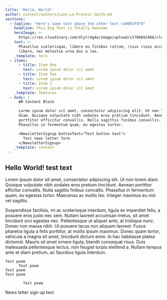 ```yaml
---
title: 'Hello, World!'
author: content/authors/Lane-Le-Prevost-Smith.md
sections:
  - tagline: "Here's some text above the other text \U0001F979"
    headline: This Big Text is Totally Awesome
    heroImage: >-
      https://res.cloudinary.com/dlytr4g4e/image/upload/v1706692466/cld-sample-3.jpg
    text: >-
      Phasellus scelerisque, libero eu finibus rutrum, risus risus accumsan
      libero, nec molestie urna dui a leo.
    _template: hero
  - items:
      - title: Item One
        text: Lorem ipsum dolor sit amet
      - title: Item Two
        text: Lorem ipsum dolor sit amet
      - title: Item 3
        text: Lorem ipsum dolor sit amet
    _template: features
  - body: |
      ## Content Block

      Lorem ipsum dolor sit amet, consectetur adipiscing elit. Ut non lorem
      diam. Quisque vulputate nibh sodales eros pretium tincidunt. Aenean
      porttitor efficitur convallis. Nulla sagittis finibus convallis.
      Phasellus in fermentum quam, eu egestas tortor.

      <NewsletterSignup buttonText="Test button text">
        Test news letter form
      </NewsletterSignup>
    _template: content
---
```


## Hello World! test text

Lorem ipsum dolor sit amet, consectetur adipiscing elit. Ut non lorem diam. Quisque vulputate nibh sodales eros pretium tincidunt. Aenean porttitor efficitur convallis. Nulla sagittis finibus convallis. Phasellus in fermentum quam, eu egestas tortor. Maecenas ac mollis leo. Integer maximus eu nisl vel sagittis.

Suspendisse facilisis, mi ac scelerisque interdum, ligula ex imperdiet felis, a posuere eros justo nec sem. Nullam laoreet accumsan metus, sit amet tincidunt orci egestas nec. Pellentesque ut aliquet ante, at tristique nunc. Donec non massa nibh. Ut posuere lacus non aliquam laoreet. Fusce pharetra ligula a felis porttitor, at mollis ipsum maximus. Donec quam tortor, vehicula a magna sit amet, tincidunt dictum enim. In hac habitasse platea dictumst. Mauris sit amet ornare ligula, blandit consequat risus. Duis malesuada pellentesque lectus, non feugiat turpis eleifend a. Nullam tempus ante et diam pretium, ac faucibus ligula interdum.

```
Test poem
      Test poem
Test poem
Test poem

        Test poem
```

<NewsletterSignup buttonText="Button text">
  News letter sign up text
</NewsletterSignup>
